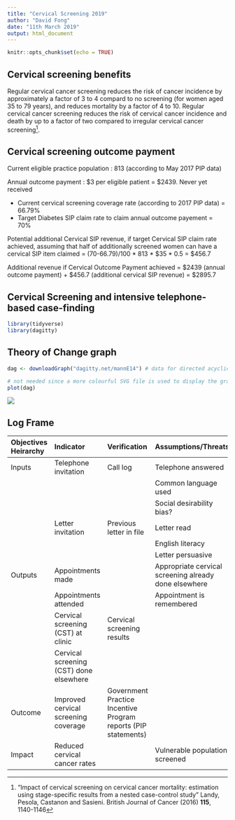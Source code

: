 ```yaml
---
title: "Cervical Screening 2019"
author: "David Fong"
date: "11th March 2019"
output: html_document
---
```


```r
knitr::opts_chunk$set(echo = TRUE)
```

## Cervical screening benefits

Regular cervical cancer screening reduces the risk of cancer incidence by approximately a factor of 3 to 4 compard to no screening (for women aged 35 to 79 years), and reduces mortality by a factor of 4 to 10. Regular cervical cancer screening reduces the risk of cervical cancer incidence and death by up to a factor of two compared to irregular cervical cancer screening[^1].

[^1]:“Impact of cervical screening on cervical cancer mortality: estimation using stage-specific results from a nested case-control study” Landy, Pesola, Castanon and Sasieni. British Journal of Cancer (2016) **115**, 1140-1146

## Cervical screening outcome payment

Current eligible practice population : 813 (according to May 2017 PIP data)

Annual outcome payment : $3 per eligible patient = $2439. Never yet received

* Current cervical screening coverage rate (according to 2017 PIP data) = 66.79%
* Target Diabetes SIP claim rate to claim annual outcome payement = 70%

Potential additional Cervical SIP revenue, if target Cervical SIP claim rate achieved, assuming that half of additionally screened women can have a cervical SIP item claimed
= (70-66.79)/100 * 813 * $35 * 0.5 =  $456.7

Additional revenue if Cervical Outcome Payment achieved
= $2439 (annual outcome payment) + $456.7 (additional cervical SIP revenue)
= $2895.7

## Cervical Screening and intensive telephone-based case-finding



```r
library(tidyverse)
library(dagitty)
```

## Theory of Change graph

```r
dag <- downloadGraph("dagitty.net/mannE14") # data for directed acyclic graph model of intervention

```

```r
# not needed since a more colourful SVG file is used to display the graph
plot(dag)
```

![](cervicalscreeningtelephone.svg)

## Log Frame

-----------------------------------------------------------------------------------
Objectives  Indicator              Verification         Assumptions/Threats
Heirarchy
----------  ---------------------- ----------------     ---------------------------
Inputs      Telephone invitation   Call log             Telephone answered

                                                        Common language used
                                                   
                                                        Social desirability bias?
                                                 
            Letter invitation      Previous letter      Letter read
                                   in file                                            
                                           
                                                        English literacy
                                                        
                                                        Letter persuasive
                                                 
Outputs     Appointments made                           Appropriate cervical
                                                        screening already
                                                        done elsewhere

            Appointments attended                       Appointment is remembered
         
            Cervical screening     Cervical
            (CST) at clinic        screening
                                   results
         
            Cervical screening
            (CST) done elsewhere

Outcome     Improved cervical      Government
            screening coverage     Practice Incentive
                                   Program reports
                                   (PIP statements)
                                
Impact      Reduced cervical                            Vulnerable population
            cancer rates                                screened

-----------------------------------------------------------------------------------